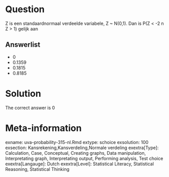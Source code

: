 Question
========

Z is een standaardnormaal verdeelde variabele, Z ~ N(0,1). Dan is P(Z < -2 n Z > 1) gelijk aan 

Answerlist
----------
* 0
* 0.1359
* 0.1815
* 0.8185

Solution
========

The correct answer is  0 

Meta-information
================
exname: uva-probability-315-nl.Rmd 
extype: schoice 
exsolution: 100 
exsection: Kansrekening,Kansverdeling,Normale verdeling 
exextra[Type]: Calculation, Case, Conceptual, Creating graphs, Data manipulation, Interpretating graph, Interpretating output, Performing analysis, Test choice 
exextra[Langauge]: Dutch 
exextra[Level]: Statistical Literacy, Statistical Reasoning, Statistical Thinking 
